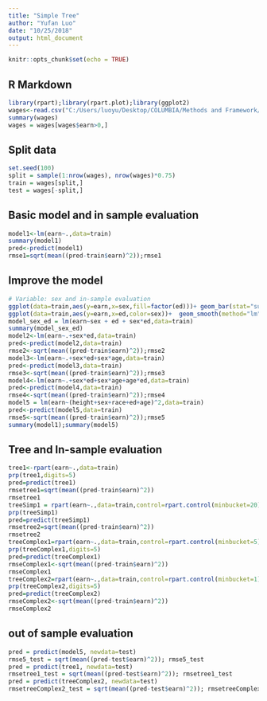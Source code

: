 ---
title: "Simple Tree"
author: "Yufan Luo"
date: "10/25/2018"
output: html_document
---

```{r setup, include=FALSE}
knitr::opts_chunk$set(echo = TRUE)
```

## R Markdown
```{r}
library(rpart);library(rpart.plot);library(ggplot2)
wages<-read.csv("C:/Users/luoyu/Desktop/COLUMBIA/Methods and Framework/8_trees/TREE ASSIGNMENT/assignment7_wages.csv")
summary(wages)
wages = wages[wages$earn>0,] 
```

## Split data
```{r}
set.seed(100)
split = sample(1:nrow(wages), nrow(wages)*0.75)
train = wages[split,]
test = wages[-split,]
```

## Basic model and in sample evaluation
```{r}
model1<-lm(earn~.,data=train)
summary(model1)
pred<-predict(model1)
rmse1=sqrt(mean((pred-train$earn)^2));rmse1
```
## Improve the model
```{r}
# Variable: sex and in-sample evaluation
ggplot(data=train,aes(y=earn,x=sex,fill=factor(ed)))+ geom_bar(stat="summary",fun.y="mean",position="dodge")
ggplot(data=train,aes(y=earn,x=ed,color=sex))+  geom_smooth(method="lm",se=F,size=1.2)+  scale_x_continuous(breaks=c(seq(2,20,2)))+  scale_y_continuous(breaks=c(seq(0,100000,20000)))
model_sex_ed = lm(earn~sex + ed + sex*ed,data=train)
summary(model_sex_ed)
model2<-lm(earn~.+sex*ed,data=train)
pred<-predict(model2,data=train)
rmse2<-sqrt(mean((pred-train$earn)^2));rmse2
model3<-lm(earn~.+sex*ed+sex*age,data=train)
pred<-predict(model3,data=train)
rmse3<-sqrt(mean((pred-train$earn)^2));rmse3
model4<-lm(earn~.+sex*ed+sex*age+age*ed,data=train)
pred<-predict(model4,data=train)
rmse4<-sqrt(mean((pred-train$earn)^2));rmse4
model5 = lm(earn~(height+sex+race+ed+age)^2,data=train)
pred<-predict(model5,data=train)
rmse5<-sqrt(mean((pred-train$earn)^2));rmse5
summary(model1);summary(model5)
```
## Tree and In-sample evaluation
```{r}
tree1<-rpart(earn~.,data=train)
prp(tree1,digits=5)
pred=predict(tree1)
rmsetree1=sqrt(mean((pred-train$earn)^2))
rmsetree1
treeSimp1 = rpart(earn~.,data=train,control=rpart.control(minbucket=20))
prp(treeSimp1)
pred=predict(treeSimp1)
rmsetree2=sqrt(mean((pred-train$earn)^2))
rmsetree2
treeComplex1=rpart(earn~.,data=train,control=rpart.control(minbucket=5))
prp(treeComplex1,digits=5)
pred=predict(treeComplex1)
rmseComplex1<-sqrt(mean((pred-train$earn)^2))
rmseComplex1
treeComplex2=rpart(earn~.,data=train,control=rpart.control(minbucket=1))
prp(treeComplex2,digits=5)
pred=predict(treeComplex2)
rmseComplex2<-sqrt(mean((pred-train$earn)^2))
rmseComplex2
```
## out of sample evaluation
```{r}
pred = predict(model5, newdata=test)
rmse5_test = sqrt(mean((pred-test$earn)^2)); rmse5_test
pred = predict(tree1, newdata=test)
rmsetree1_test = sqrt(mean((pred-test$earn)^2)); rmsetree1_test
pred = predict(treeComplex2, newdata=test)
rmsetreeComplex2_test = sqrt(mean((pred-test$earn)^2)); rmsetreeComplex2_test
```


